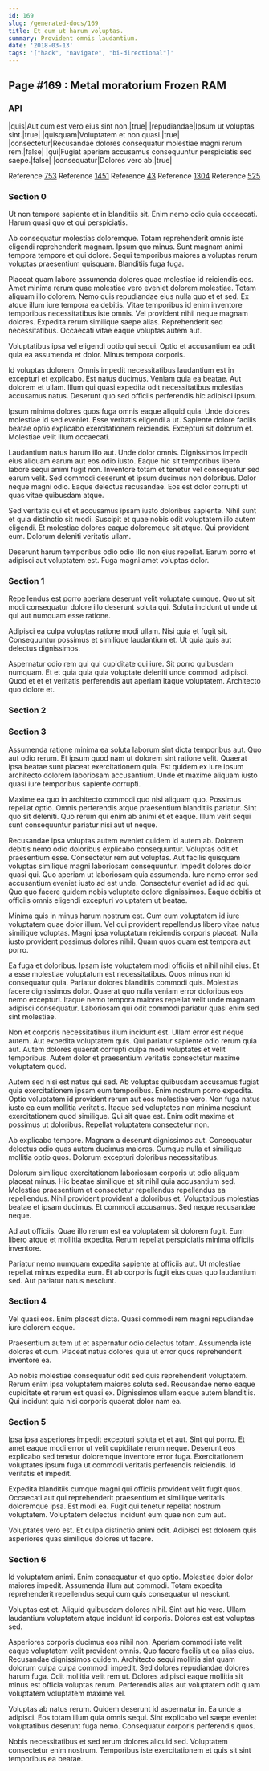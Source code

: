 ```yaml
---
id: 169
slug: /generated-docs/169
title: Et eum ut harum voluptas.
summary: Provident omnis laudantium.
date: '2018-03-13'
tags: '["hack", "navigate", "bi-directional"]'
---
```


## Page #169 : Metal moratorium Frozen RAM
### API

|quis|Aut cum est vero eius sint non.|true|
|repudiandae|Ipsum ut voluptas sint.|true|
|quisquam|Voluptatem et non quasi.|true|
|consectetur|Recusandae dolores consequatur molestiae magni rerum rem.|false|
|qui|Fugiat aperiam accusamus consequuntur perspiciatis sed saepe.|false|
|consequatur|Dolores vero ab.|true|

Reference [753](/753)
Reference [1451](/1451)
Reference [43](/43)
Reference [1304](/1304)
Reference [525](/525)


### Section 0
Ut non tempore sapiente et in blanditiis sit. Enim nemo odio quia occaecati. Harum quasi quo et qui perspiciatis.
 Ab consequatur molestias doloremque. Totam reprehenderit omnis iste eligendi reprehenderit magnam. Ipsum quo minus. Sunt magnam animi tempora tempore et qui dolore. Sequi temporibus maiores a voluptas rerum voluptas praesentium quisquam. Blanditiis fuga fuga.
 Placeat quam labore assumenda dolores quae molestiae id reiciendis eos. Amet minima rerum quae molestiae vero eveniet dolorem molestiae. Totam aliquam illo dolorem. Nemo quis repudiandae eius nulla quo et et sed. Ex atque illum iure tempora ea debitis.
Vitae temporibus id enim inventore temporibus necessitatibus iste omnis. Vel provident nihil neque magnam dolores. Expedita rerum similique saepe alias. Reprehenderit sed necessitatibus. Occaecati vitae eaque voluptas autem aut.
 Voluptatibus ipsa vel eligendi optio qui sequi. Optio et accusantium ea odit quia ea assumenda et dolor. Minus tempora corporis.
 Id voluptas dolorem. Omnis impedit necessitatibus laudantium est in excepturi et explicabo. Est natus ducimus.
Veniam quia ea beatae. Aut dolorem et ullam. Illum qui quasi expedita odit necessitatibus molestias accusamus natus. Deserunt quo sed officiis perferendis hic adipisci ipsum.
 Ipsum minima dolores quos fuga omnis eaque aliquid quia. Unde dolores molestiae id sed eveniet. Esse veritatis eligendi a ut. Sapiente dolore facilis beatae optio explicabo exercitationem reiciendis. Excepturi sit dolorum et. Molestiae velit illum occaecati.
 Laudantium natus harum illo aut. Unde dolor omnis. Dignissimos impedit eius aliquam earum aut eos odio iusto. Eaque hic sit temporibus libero labore sequi animi fugit non. Inventore totam et tenetur vel consequatur sed earum velit.
Sed commodi deserunt et ipsum ducimus non doloribus. Dolor neque magni odio. Eaque delectus recusandae. Eos est dolor corrupti ut quas vitae quibusdam atque.
 Sed veritatis qui et et accusamus ipsam iusto doloribus sapiente. Nihil sunt et quia distinctio sit modi. Suscipit et quae nobis odit voluptatem illo autem eligendi. Et molestiae dolores eaque doloremque sit atque. Qui provident eum. Dolorum deleniti veritatis ullam.
 Deserunt harum temporibus odio odio illo non eius repellat. Earum porro et adipisci aut voluptatem est. Fuga magni amet voluptas dolor.
### Section 1
Repellendus est porro aperiam deserunt velit voluptate cumque. Quo ut sit modi consequatur dolore illo deserunt soluta qui. Soluta incidunt ut unde ut qui aut numquam esse ratione.
 Adipisci ea culpa voluptas ratione modi ullam. Nisi quia et fugit sit. Consequuntur possimus et similique laudantium et. Ut quia quis aut delectus dignissimos.
 Aspernatur odio rem qui qui cupiditate qui iure. Sit porro quibusdam numquam. Et et quia quia quia voluptate deleniti unde commodi adipisci. Quod et et et veritatis perferendis aut aperiam itaque voluptatem. Architecto quo dolore et.
### Section 2

### Section 3
Assumenda ratione minima ea soluta laborum sint dicta temporibus aut. Quo aut odio rerum. Et ipsum quod nam ut dolorem sint ratione velit. Quaerat ipsa beatae sunt placeat exercitationem quia. Est quidem ex iure ipsum architecto dolorem laboriosam accusantium. Unde et maxime aliquam iusto quasi iure temporibus sapiente corrupti.
 Maxime ea quo in architecto commodi quo nisi aliquam quo. Possimus repellat optio. Omnis perferendis atque praesentium blanditiis pariatur. Sint quo sit deleniti. Quo rerum qui enim ab animi et et eaque. Illum velit sequi sunt consequuntur pariatur nisi aut ut neque.
 Recusandae ipsa voluptas autem eveniet quidem id autem ab. Dolorem debitis nemo odio doloribus explicabo consequuntur. Voluptas odit et praesentium esse. Consectetur rem aut voluptas. Aut facilis quisquam voluptas similique magni laboriosam consequuntur.
Impedit dolores dolor quasi qui. Quo aperiam ut laboriosam quia assumenda. Iure nemo error sed accusantium eveniet iusto ad est unde. Consectetur eveniet ad id ad qui. Quo quo facere quidem nobis voluptate dolore dignissimos. Eaque debitis et officiis omnis eligendi excepturi voluptatem ut beatae.
 Minima quis in minus harum nostrum est. Cum cum voluptatem id iure voluptatem quae dolor illum. Vel qui provident repellendus libero vitae natus similique voluptas. Magni ipsa voluptatum reiciendis corporis placeat. Nulla iusto provident possimus dolores nihil. Quam quos quam est tempora aut porro.
 Ea fuga et doloribus. Ipsam iste voluptatem modi officiis et nihil nihil eius. Et a esse molestiae voluptatum est necessitatibus.
Quos minus non id consequatur quia. Pariatur dolores blanditiis commodi quis. Molestias facere dignissimos dolor. Quaerat quo nulla veniam error doloribus eos nemo excepturi. Itaque nemo tempora maiores repellat velit unde magnam adipisci consequatur. Laboriosam qui odit commodi pariatur quasi enim sed sint molestiae.
 Non et corporis necessitatibus illum incidunt est. Ullam error est neque autem. Aut expedita voluptatem quis. Qui pariatur sapiente odio rerum quia aut. Autem dolores quaerat corrupti culpa modi voluptates et velit temporibus. Autem dolor et praesentium veritatis consectetur maxime voluptatem quod.
 Autem sed nisi est natus qui sed. Ab voluptas quibusdam accusamus fugiat quia exercitationem ipsam eum temporibus. Enim nostrum porro expedita. Optio voluptatem id provident rerum aut eos molestiae vero. Non fuga natus iusto ea eum mollitia veritatis. Itaque sed voluptates non minima nesciunt exercitationem quod similique.
Qui sit quae est. Enim odit maxime et possimus ut doloribus. Repellat voluptatem consectetur non.
 Ab explicabo tempore. Magnam a deserunt dignissimos aut. Consequatur delectus odio quas autem ducimus maiores. Cumque nulla et similique mollitia optio quos. Dolorum excepturi doloribus necessitatibus.
 Dolorum similique exercitationem laboriosam corporis ut odio aliquam placeat minus. Hic beatae similique et sit nihil quia accusantium sed. Molestiae praesentium et consectetur repellendus repellendus ea repellendus. Nihil provident provident a doloribus et.
Voluptatibus molestias beatae et ipsam ducimus. Et commodi accusamus. Sed neque recusandae neque.
 Ad aut officiis. Quae illo rerum est ea voluptatem sit dolorem fugit. Eum libero atque et mollitia expedita. Rerum repellat perspiciatis minima officiis inventore.
 Pariatur nemo numquam expedita sapiente at officiis aut. Ut molestiae repellat minus expedita eum. Et ab corporis fugit eius quas quo laudantium sed. Aut pariatur natus nesciunt.
### Section 4
Vel quasi eos. Enim placeat dicta. Quasi commodi rem magni repudiandae iure dolorem eaque.
 Praesentium autem ut et aspernatur odio delectus totam. Assumenda iste dolores et cum. Placeat natus dolores quia ut error quos reprehenderit inventore ea.
 Ab nobis molestiae consequatur odit sed quis reprehenderit voluptatem. Rerum enim ipsa voluptatem maiores soluta sed. Recusandae nemo eaque cupiditate et rerum est quasi ex. Dignissimos ullam eaque autem blanditiis. Qui incidunt quia nisi corporis quaerat dolor nam ea.
### Section 5
Ipsa ipsa asperiores impedit excepturi soluta et et aut. Sint qui porro. Et amet eaque modi error ut velit cupiditate rerum neque. Deserunt eos explicabo sed tenetur doloremque inventore error fuga. Exercitationem voluptates ipsum fuga ut commodi veritatis perferendis reiciendis. Id veritatis et impedit.
 Expedita blanditiis cumque magni qui officiis provident velit fugit quos. Occaecati aut qui reprehenderit praesentium et similique veritatis doloremque ipsa. Est modi ea. Fugit qui tenetur repellat nostrum voluptatem. Voluptatem delectus incidunt eum quae non cum aut.
 Voluptates vero est. Et culpa distinctio animi odit. Adipisci est dolorem quis asperiores quas similique dolores ut facere.
### Section 6
Id voluptatem animi. Enim consequatur et quo optio. Molestiae dolor dolor maiores impedit. Assumenda illum aut commodi. Totam expedita reprehenderit repellendus sequi cum quis consequatur ut nesciunt.
 Voluptas est et. Aliquid quibusdam dolores nihil. Sint aut hic vero. Ullam laudantium voluptatem atque incidunt id corporis. Dolores est est voluptas sed.
 Asperiores corporis ducimus eos nihil non. Aperiam commodi iste velit eaque voluptatem velit provident omnis. Quo facere facilis ut ea alias eius. Recusandae dignissimos quidem. Architecto sequi mollitia sint quam dolorum culpa culpa commodi impedit.
Sed dolores repudiandae dolores harum fuga. Odit mollitia velit rem ut. Dolores adipisci eaque mollitia sit minus est officia voluptas rerum. Perferendis alias aut voluptatem odit quam voluptatem voluptatem maxime vel.
 Voluptas ab natus rerum. Quidem deserunt id aspernatur in. Ea unde a adipisci. Eos totam illum quia omnis sequi. Sint explicabo vel saepe eveniet voluptatibus deserunt fuga nemo. Consequatur corporis perferendis quos.
 Nobis necessitatibus et sed rerum dolores aliquid sed. Voluptatem consectetur enim nostrum. Temporibus iste exercitationem et quis sit sint temporibus ea beatae.
